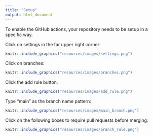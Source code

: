 ```yaml
---
title: "Setup"
output: html_document
---
```




To enable the GitHub actions, your repository needs to be setup in a specific way.

Click on settings in the far upper right corner:

```r
knitr::include_graphics("resources/images/settings.png")
```

Click on branches:

```r
knitr::include_graphics("resources/images/branches.png")
```
Click the add rule button.

```r
knitr::include_graphics("resources/images/add_rule.png")
```
Type "main" as the branch name pattern:

```r
knitr::include_graphics("resources/images/main_branch.png")
```
Click on the following boxes to require pull requests before merging:

```r
knitr::include_graphics("resources/images/branch_rule.png")
```

